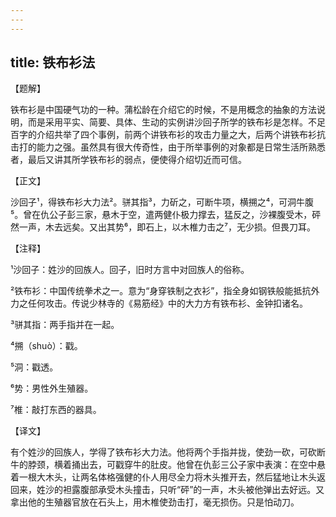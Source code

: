 ```yaml
---
---
---
```

title: 铁布衫法
---




【题解】


铁布衫是中国硬气功的一种。蒲松龄在介绍它的时候，不是用概念的抽象的方法说明，而是采用平实、简要、具体、生动的实例讲沙回子所学的铁布衫是怎样。不足百字的介绍共举了四个事例，前两个讲铁布衫的攻击力量之大，后两个讲铁布衫抗击打的能力之强。虽然具有很大传奇性，由于所举事例的对象都是日常生活所熟悉者，最后又讲其所学铁布衫的弱点，便使得介绍切近而可信。

【正文】

沙回子¹，得铁布衫大力法²。骈其指³，力斫之，可断牛项，横搠之⁴，可洞牛腹⁵。曾在仇公子彭三家，悬木于空，遣两健仆极力撑去，猛反之，沙裸腹受木，砰然一声，木去远矣。又出其势⁶，即石上，以木椎力击之⁷，无少损。但畏刀耳。





【注释】


¹沙回子：姓沙的回族人。回子，旧时方言中对回族人的俗称。

²铁布衫：中国传统拳术之一。意为“身穿铁制之衣衫”，指全身如钢铁般能抵抗外力之任何攻击。传说少林寺的《易筋经》中的大力方有铁布衫、金钟扣诸名。

³骈其指：两手指并在一起。

⁴搠（shuò）：戳。

⁵洞：戳透。

⁶势：男性外生殖器。

⁷椎：敲打东西的器具。





【译文】


有个姓沙的回族人，学得了铁布衫大力法。他将两个手指并拢，使劲一砍，可砍断牛的脖颈，横着捅出去，可戳穿牛的肚皮。他曾在仇彭三公子家中表演：在空中悬着一根大木头，让两名体格强健的仆人用尽全力将木头推开去，然后猛地让木头返回来，姓沙的袒露腹部承受木头撞击，只听“砰”的一声，木头被他弹出去好远。又拿出他的生殖器官放在石头上，用木椎使劲击打，毫无损伤。只是怕动刀。